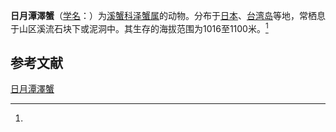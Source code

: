{{Speciesbox
| name = 日月潭澤蟹
| status = 
| status_system = 
| image = 
| genus = Geothelphusa
| species = candidiensis
| authority = (Bott, 1967)<ref name='id12237'>{{cite web| url =http://www.bioinfo.cn/db05/BjdwSpecies.php?action=view&id=12237| title =清亮泽蟹| work =《中国动物物种编目数据库》| publisher =中国科学院微生物研究所| author =中国科学院动物研究所| accessdate =2009-04-28| deadurl =yes| archiveurl =https://web.archive.org/web/20131203122335/http://www.bioinfo.cn/db05/BjdwSpecies.php?action=view| archivedate =2013-12-03}}</ref>
}}

'''日月潭澤蟹'''（[[学名|学名]]：{{lang|la|''Geothelphusa candidiensis''}}）为[[溪蟹科|溪蟹科]][[泽蟹属|泽蟹属]]的动物。分布于[[日本|日本]]、[[台湾岛|台湾岛]]等地，常栖息于山区溪流石块下或泥洞中。其生存的海拔范围为1016至1100米。<ref name='id12237'/>

== 参考文献 ==
{{reflist}}

{{Wikispecies|Geothelphusa candidiensis}}
{{Taxonbar|from=Q13641512}}

[[Category:泽蟹属|日月潭澤蟹]]


{{螃蟹小作品}}